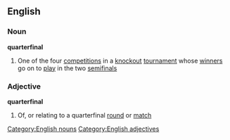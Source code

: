 ==English==
===Noun===
'''quarterfinal'''
#One of the four [[competition]]s in a [[knockout]] [[tournament]] whose [[winner]]s go on to [[play]] in the two [[semifinal]]s
===Adjective===
'''quarterfinal'''
#Of, or relating to a quarterfinal [[round]] or [[match]]
[[Category:English nouns]]
[[Category:English adjectives]]